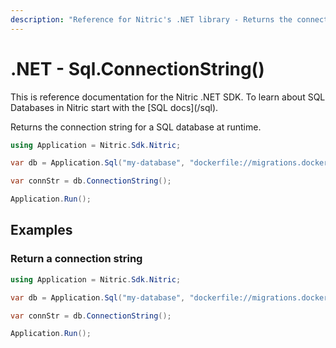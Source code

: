 ```yaml
---
description: "Reference for Nitric's .NET library - Returns the connection string for a SQL database at runtime."
---
```


# .NET - Sql.ConnectionString()

<Note>
  This is reference documentation for the Nitric .NET SDK. To learn about SQL
  Databases in Nitric start with the [SQL docs](/sql).
</Note>

Returns the connection string for a SQL database at runtime.

```csharp
using Application = Nitric.Sdk.Nitric;

var db = Application.Sql("my-database", "dockerfile://migrations.dockerfile");

var connStr = db.ConnectionString();

Application.Run();
```

## Examples

### Return a connection string

```csharp
using Application = Nitric.Sdk.Nitric;

var db = Application.Sql("my-database", "dockerfile://migrations.dockerfile");

var connStr = db.ConnectionString();

Application.Run();
```
